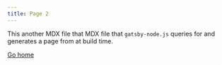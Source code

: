 ```yaml
---
title: Page 2
---
```


This another MDX file that MDX file that `gatsby-node.js` queries for and generates a page from at build time.

[Go home](/)
